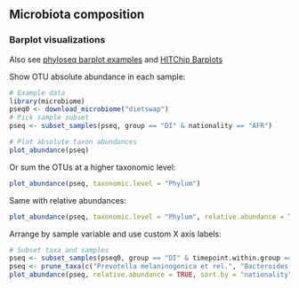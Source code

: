 ## Microbiota composition


### Barplot visualizations

Also see [phyloseq barplot examples](http://joey711.github.io/phyloseq/plot_bar-examples.html) and [HITChip Barplots](Barplots.md)

Show OTU absolute abundance in each sample:

```r
# Example data
library(microbiome)
pseq0 <- download_microbiome("dietswap")
# Pick sample subset
pseq <- subset_samples(pseq, group == "DI" & nationality == "AFR")

# Plot absolute taxon abundances
plot_abundance(pseq)
```


Or sum the OTUs at a higher taxonomic level:

```r
plot_abundance(pseq, taxonomic.level = "Phylum")
```


Same with relative abundances:

```r
plot_abundance(pseq, taxonomic.level = "Phylum", relative.abundance = TRUE)
```


Arrange by sample variable and use custom X axis labels:

```r
# Subset taxa and samples
pseq <- subset_samples(pseq0, group == "DI" & timepoint.within.group == 1)
pseq <- prune_taxa(c("Prevotella melaninogenica et rel.", "Bacteroides fragilis et rel.", "Akkermansia"), pseq)
plot_abundance(pseq, relative.abundance = TRUE, sort.by = "nationality", x.label = "nationality")
```

